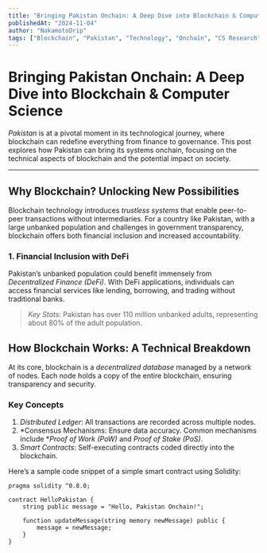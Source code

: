 ```yaml
---
title: "Bringing Pakistan Onchain: A Deep Dive into Blockchain & Computer Science"
publishedAt: "2024-11-04"
author: "NakamotoDrip"
tags: ["Blockchain", "Pakistan", "Technology", "Onchain", "CS Research"]
---
```


# Bringing Pakistan Onchain: A Deep Dive into Blockchain & Computer Science

*Pakistan* is at a pivotal moment in its technological journey, where blockchain can redefine everything from finance to governance. This post explores how Pakistan can bring its systems onchain, focusing on the technical aspects of blockchain and the potential impact on society.

---

## Why Blockchain? Unlocking New Possibilities

Blockchain technology introduces *trustless systems* that enable peer-to-peer transactions without intermediaries. For a country like Pakistan, with a large unbanked population and challenges in government transparency, blockchain offers both financial inclusion and increased accountability.

### 1. Financial Inclusion with DeFi
Pakistan’s unbanked population could benefit immensely from *Decentralized Finance (DeFi)*. With DeFi applications, individuals can access financial services like lending, borrowing, and trading without traditional banks.

> *Key Stats*: Pakistan has over 110 million unbanked adults, representing about 80% of the adult population.

## How Blockchain Works: A Technical Breakdown

At its core, blockchain is a *decentralized database* managed by a network of nodes. Each node holds a copy of the entire blockchain, ensuring transparency and security.

### Key Concepts

1. *Distributed Ledger*: All transactions are recorded across multiple nodes.
2. *Consensus Mechanisms: Ensure data accuracy. Common mechanisms include **Proof of Work (PoW)* and *Proof of Stake (PoS)*.
3. *Smart Contracts*: Self-executing contracts coded directly into the blockchain.

Here’s a sample code snippet of a simple smart contract using Solidity:

```solidity
pragma solidity ^0.8.0;

contract HelloPakistan {
    string public message = "Hello, Pakistan Onchain!";

    function updateMessage(string memory newMessage) public {
        message = newMessage;
    }
}